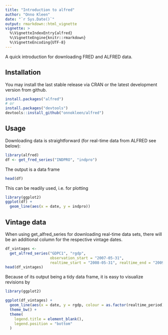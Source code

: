 ```yaml
---
title: "Introduction to alfred"
author: "Onno Kleen"
date: "`r Sys.Date()`"
output: rmarkdown::html_vignette
vignette: >
  %\VignetteIndexEntry{alfred}
  %\VignetteEngine{knitr::rmarkdown}
  %\VignetteEncoding{UTF-8}
---
```


A quick introduction for downloading FRED and ALFRED data.

## Installation

You may install the last stable release via CRAN or the latest development version from github.

```r
install.packages("alfred")
# or
install.packages("devtools")
devtools::install_github("onnokleen/alfred")
```

## Usage

Downloading data is straightforward (for real-time data from ALFRED see below):

```r
library(alfred)
df <- get_fred_series("INDPRO", "indpro")
```

The output is a data frame

```r
head(df)
```

This can be readily used, i.e. for plotting

```r
library(ggplot2)
ggplot(df) +
  geom_line(aes(x = date, y = indpro))
```

## Vintage data

When using get_alfred_series for downloading real-time data sets, there will be an additional column for the respective vintage dates.

```r
df_vintages <-
  get_alfred_series("GDPC1", "rgdp",
                    observation_start = "2007-05-31",
                    realtime_start = "2008-05-31", realtime_end = "2009-03-30")
head(df_vintages)
```

Because of its output being a tidy data frame, it is easy to visualize revisions by

```r
library(ggplot2)

ggplot(df_vintages) +
  geom_line(aes(x = date, y = rgdp, colour = as.factor(realtime_period))) +
  theme_bw() +
  theme(
    legend.title = element_blank(),
    legend.position = "bottom"
  )
```
